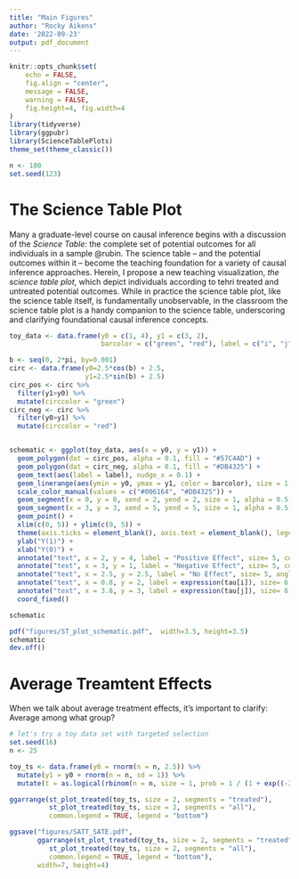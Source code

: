```yaml
---
title: "Main Figures"
author: "Rocky Aikens"
date: '2022-09-23'
output: pdf_document
---
```


```r
knitr::opts_chunk$set(
	echo = FALSE,
	fig.align = "center",
	message = FALSE,
	warning = FALSE,
	fig.height=4, fig.width=4
)
library(tidyverse)
library(ggpubr)
library(ScienceTablePlots)
theme_set(theme_classic())

n <- 100
set.seed(123)
```

# The Science Table Plot

Many a graduate-level course on causal inference begins with a discussion of the *Science Table*: the complete set of potential outcomes for all individuals in a sample @rubin.  The science table -- and the potential outcomes within it -- become the teaching foundation for a variety of causal inference approaches. Herein, I propose a new teaching visualization, *the science table plot*, which depict individuals according to tehri treated and untreated potential outcomes. While in practice the science table plot, like the science table itself, is fundamentally unobservable, in the classroom the science table plot is a handy companion to the science table, underscoring and clarifying foundational causal inference concepts.

```r
toy_data <- data.frame(y0 = c(1, 4), y1 = c(3, 2),
                       barcolor = c("green", "red"), label = c("i", "j"))

b <- seq(0, 2*pi, by=0.001)
circ <- data.frame(y0=2.5*cos(b) + 2.5,
                   y1=2.5*sin(b) + 2.5)
circ_pos <- circ %>%
  filter(y1>y0) %>%
  mutate(circcolor = "green")
circ_neg <- circ %>%
  filter(y0>y1) %>%
  mutate(circcolor = "red")


schematic <- ggplot(toy_data, aes(x = y0, y = y1)) + 
  geom_polygon(dat = circ_pos, alpha = 0.1, fill = "#57C4AD") +
  geom_polygon(dat = circ_neg, alpha = 0.1, fill = "#DB4325") +
  geom_text(aes(label = label), nudge_x = 0.1) +
  geom_linerange(aes(ymin = y0, ymax = y1, color = barcolor), size = 1, alpha = 0.5)+
  scale_color_manual(values = c("#006164", "#DB4325")) +
  geom_segment(x = 0, y = 0, xend = 2, yend = 2, size = 1, alpha = 0.5) +
  geom_segment(x = 3, y = 3, xend = 5, yend = 5, size = 1, alpha = 0.5) +
  geom_point() +
  xlim(c(0, 5)) + ylim(c(0, 5)) +
  theme(axis.ticks = element_blank(), axis.text = element_blank(), legend.position = "none") +
  ylab("Y(1)") +
  xlab("Y(0)") +
  annotate("text", x = 2, y = 4, label = "Positive Effect", size= 5, color = "#006164") +
  annotate("text", x = 3, y = 1, label = "Negative Effect", size= 5, color = "#DB4325") +
  annotate("text", x = 2.5, y = 2.5, label = "No Effect", size= 5, angle = 45) +
  annotate("text", x = 0.8, y = 2, label = expression(tau[i]), size= 6, parse = TRUE) +
  annotate("text", x = 3.8, y = 3, label = expression(tau[j]), size= 6, parse = TRUE) +
  coord_fixed()

schematic
```


```r
pdf("figures/ST_plot_schematic.pdf",  width=3.5, height=3.5)
schematic
dev.off()
```

# Average Treamtent Effects

When we talk about average treatment effects, it's important to clarify: Average among what group?

```r
# let's try a toy data set with targeted selection
set.seed(16)
n <- 25

toy_ts <- data.frame(y0 = rnorm(n = n, 2.5)) %>%
  mutate(y1 = y0 + rnorm(n = n, sd = 1)) %>%
  mutate(t = as.logical(rbinom(n = n, size = 1, prob = 1 / (1 + exp((-2*(y1 - y0)))))))

ggarrange(st_plot_treated(toy_ts, size = 2, segments = "treated"),
          st_plot_treated(toy_ts, size = 2, segments = "all"),
          common.legend = TRUE, legend = "bottom")
```
```r
ggsave("figures/SATT_SATE.pdf",
       ggarrange(st_plot_treated(toy_ts, size = 2, segments = "treated"),
          st_plot_treated(toy_ts, size = 2, segments = "all"),
          common.legend = TRUE, legend = "bottom"),
       width=7, height=4)
```

